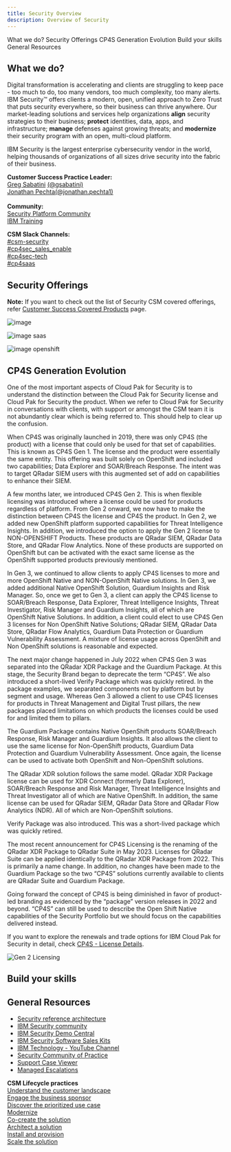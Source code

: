 ```yaml
---
title: Security Overview
description: Overview of Security
---
```


<AnchorLinks small>
<AnchorLink>What we do?</AnchorLink>
<AnchorLink>Security Offerings</AnchorLink>
<AnchorLink>CP4S Generation Evolution</AnchorLink>
<AnchorLink>Build your skills</AnchorLink>
<AnchorLink>General Resources</AnchorLink>
</AnchorLinks>

## What we do? <br/>

<Row>
<Column colMd={8} colLg={8} noGutterMdLeft>

Digital transformation is accelerating and clients are struggling to keep pace - too much to do, too many vendors, too much complexity, too many alerts. IBM Security™ offers clients a modern, open, unified approach to Zero Trust that puts security everywhere, so their business can thrive anywhere. Our market-leading solutions and services help organizations **align** security strategies to their business; **protect** identities, data, apps, and infrastructure; **manage** defenses against growing threats; and **modernize** their security program with an open, multi-cloud platform.

IBM Security is the largest enterprise cybersecurity vendor in the world, helping thousands of organizations of all sizes drive security into the fabric of their business.
</Column>
<Column colMd={4} colLg={4} noGutterMdLeft>
<Aside>

**Customer Success Practice Leader:** <br/><a href='https://w3.ibm.com/#/people/5D0578897' target='_blank' rel='noreferrer noopener'>Greg Sabatini</a>     <a href='https://ibm.enterprise.slack.com/user/@W4PPX9401' target='_blank' rel='noreferrer noopener'>(@gsabatini)</a><br/><a href='https://w3.ibm.com/#/people/2J5840897' target='_blank' rel='noreferrer noopener'>Jonathan Pechta</a><a href='https://ibm.enterprise.slack.com/user/@WAPKUCGLQ' target='_blank' rel='noreferrer noopener'>(@jonathan.pechta1)</a><br /><br />
**Community:** <br /><a href='https://w3.ibm.com/w3publisher/customersuccess/community-connections/security-platform-community' target='_blank' rel='noreferrer noopener'>Security Platform Community</a><br/><a href='https://ibm.biz/learnthreat' target='_blank' rel='noreferrer noopener'>IBM Training</a><br/>

**CSM Slack Channels:** <br />
<a href='https://ibm-cloud.slack.com/archives/C01L8MBNN6P' target='_blank' rel='noreferrer noopener'>#csm-security</a><br/><a href='https://ibm-cloud.slack.com/archives/CESAJF4PJ' target='_blank' rel='noreferrer noopener'>#cp4sec_sales_enable</a><br/><a href='https://ibm-cloud.slack.com/archives/CRBSLC284' target='_blank' rel='noreferrer noopener'>#cp4sec-tech</a><br/><a href='https://ibm-security.slack.com/archives/C016DAUCFNC' target='_blank' rel='noreferrer noopener'>#cp4saas</a><br/>
</Aside>
</Column>
</Row>

## Security Offerings

<InlineNotification>

**Note:** If you want to check out the list of Security CSM covered offerings, refer [Customer Success Covered Products](https://w3.ibm.com/w3publisher/customersuccess/the-practice/csm-covered-offerings#Security) page.

</InlineNotification>

<Row>
<Column colMd={4} colLg={4} noGutterMdLeft>

  <ArticleCard
        subTitle="Security Offerings"
        title="On Premise"
        href="/common/security/csm-security-offerings-onprem-overview/"
        actionIcon="arrowRight">

  ![image](/images/ibm-security-onprem.jpg)

  </ArticleCard>

</Column>
<Column colMd={4} colLg={4} noGutterMdLeft>

  <ArticleCard
        subTitle="Security Offerings"
        title="SaaS"
        href="/common/security/csm-security-offerings-saas-overview/"
        actionIcon="arrowRight">

  ![image saas](/images/ibm-security-saas.jpg)

  </ArticleCard>

</Column>
<Column colMd={4} colLg={4} noGutterMdLeft>

<ArticleCard
      subTitle="Security Offerings"
      title="OpenShift"
      href="/common/security/csm-security-offerings-openshift-overview/"
      actionIcon="arrowRight">

![image openshift](/images/ibm-security-openshift.jpg)

</ArticleCard>

</Column>
</Row>

## CP4S Generation Evolution

One of the most important aspects of Cloud Pak for Security is to understand the distinction between the Cloud Pak for Security license and Cloud Pak for Security the product. When we refer to Cloud Pak for Security in conversations with clients, with support or amongst the CSM team it is not abundantly clear which is being referred to. This should help to clear up the confusion.

When CP4S was originally launched in 2019, there was only CP4S (the product) with a license that could only be used for that set of capabilities. This is known as CP4S Gen 1. The license and the product were essentially the same entity. This offering was built solely on OpenShift and included two capabilities; Data Explorer and SOAR/Breach Response. The intent was to target QRadar SIEM users with this augmented set of add on capabilities to enhance their SIEM.

A few months later, we introduced CP4S Gen 2. This is when flexible licensing was introduced where a license could be used for products regardless of platform. From Gen 2 onward, we now have to make the distinction between CP4S the license and CP4S the product. In Gen 2, we added new OpenShift platform supported capabilities for Threat Intelligence Insights. In addition, we introduced the option to apply the Gen 2 license to NON-OPENSHIFT Products. These products are QRadar SIEM, QRadar Data Store, and QRadar Flow Analytics. None of these products are supported on OpenShift but can be activated with the exact same license as the OpenShift supported products previously mentioned.

In Gen 3, we continued to allow clients to apply CP4S licenses to more and more OpenShift Native and NON-OpenShift Native solutions. In Gen 3, we added additional Native OpenShift Solution, Guardium Insights and Risk Manager. So, once we get to Gen 3, a client can apply the CP4S license to SOAR/Breach Response, Data Explorer, Threat Intelligence Insights, Threat Investigator, Risk Manager and Guardium Insights, all of which are OpenShift Native Solutions. In addition, a client could elect to use CP4S Gen 3 licenses for Non OpenShift Native Solutions; QRadar SIEM, QRadar Data Store, QRadar Flow Analytics, Guardium Data Protection or Guardium Vulnerability Assessment. A mixture of license usage across OpenShift and Non OpenShift solutions is reasonable and expected.

The next major change happened in July 2022 when CP4S Gen 3 was separated into the QRadar XDR Package and the Guardium Package. At this stage, the Security Brand began to deprecate the term “CP4S”. We also introduced a short-lived Verify Package which was quickly retired. In the package examples, we separated components not by platform but by segment and usage. Whereas Gen 3 allowed a client to use CP4S licenses for products in Threat Management and Digital Trust pillars, the new packages placed limitations on which products the licenses could be used for and limited them to pillars.

The Guardium Package contains Native OpenShift products SOAR/Breach Response, Risk Manager and Guardium Insights. It also allows the client to use the same license for Non-OpenShift products, Guardium Data Protection and Guardium Vulnerability Assessment. Once again, the license can be used to activate both OpenShift and Non-OpenShift solutions.

The QRadar XDR solution follows the same model. QRadar XDR Package license can be used for XDR Connect (formerly Data Explorer), SOAR/Breach Response and Risk Manager, Threat Intelligence Insights and Threat Investigator all of which are Native OpenShift. In addition, the same license can be used for QRadar SIEM, QRadar Data Store and QRadar Flow Analytics (NDR). All of which are Non-OpenShift solutions.

Verify Package was also introduced. This was a short-lived package which was quickly retired.

The most recent announcement for CP4S Licensing is the renaming of the QRadar XDR Package to QRadar Suite in May 2023. Licenses for QRadar Suite can be applied identically to the QRadar XDR Package from 2022. This is primarily a name change. In addition, no changes have been made to the Guardium Package so the two “CP4S” solutions currently available to clients are QRadar Suite and Guardium Package.

Going forward the concept of CP4S is being diminished in favor of product-led branding as evidenced by the “package” version releases in 2022 and beyond. “CP4S” can still be used to describe the Open Shift Native capabilities of the Security Portfolio but we should focus on the capabilities delivered instead.

If you want to explore the renewals and trade options for IBM Cloud Pak for Security in detail, check [CP4S - License Details](../security/csm-security-cloud-pak-license-variance).

<GifPlayer color='dark'>

![Gen 2 Licensing](/images/CP4S_Gen_Evolution.gif)

</GifPlayer>

## Build your skills

<Row className="square-card-group">

  <SquareCard
    title="Badges and Learning Paths"
    smallTitle
    href="https://ibm.seismic.com/Link/Content/DCa9acfMJ2PkOH30KC2r3epQ"
    bodyText="IBM sellers are being challenged to build stronger technical acumen and skills. The learning plans below are designed to help Security sellers progressively advance their skills.  Learning is added often so please check back for updates."
    helperText="Skill Up Security"
    />

  <SquareCard
    title="CSM University"
    smallTitle
    href="https://w3.ibm.com/w3publisher/customersuccess/get-learning/csm-university/"
    bodyText="CSM University is the home for learning plans related to all aspects of Customer Success.  Whether you are just starting out as a new CSM and beginning your technical or soft professional skills journey  you will find approaches, processes, and tools to help you manage your career in the IBM Technical Sales Customer Success organization."
    helperText="Learning Programs for Customer Success"
    />

  <SquareCard
    title="Security Learning Academy"
    smallTitle
    href="https://www.securitylearningacademy.com/"
    bodyText="This site provides free technical training for IBM Security products. You can explore the course catalog and build your own curriculum by enrolling in courses."
    helperText="IBM Security Learning Academy"
    />

</Row>

## General Resources <br/>

<Row>
<Column colMd={8} colLg={8} noGutterMdLeft>

- <a href="https://www.ibm.com/cloud/architecture/architectures/securityArchitecture/reference-architecture" target='_blank' rel='noreferrer noopener'>Security reference architecture</a>
- <a href="https://community.ibm.com/community/user/security/home" target='_blank' rel='noreferrer noopener'>IBM Security community</a>
- <a href="https://ibm.seismic.com/Link/Content/DC3MdTTTHPg438qGW4BQTGPdd438" target='_blank' rel='noreferrer noopener'>IBM Security Demo Central</a>
- <a href="https://ibm.seismic.com/Link/Content/DCcjQjjjTQPcBGqD99VgMBWHXHQG" target='_blank' rel='noreferrer noopener'>IBM Security Software Sales Kits</a>
- <a href="https://www.youtube.com/@IBMTechnology" target='_blank' rel='noreferrer noopener'>IBM Technology - YouTube Channel</a>
- <a href="https://w3.ibm.com/w3publisher/customersuccess/community-connections/security-platform-community" target='_blank' rel='noreferrer noopener'>Security Community of Practice</a>
- <a href="https://w3.ibm.com/tools/caseviewer/" target='_blank' rel='noreferrer noopener'>Support Case Viewer</a>
- <a href="https://www.ibm.com/mysupport/s/article/Escalating-Cases?language=en_US" target='_blank' rel='noreferrer noopener'>Managed Escalations</a>

</Column>
<Column colMd={4} colLg={4} noGutterMdLeft>
<Aside>

**CSM Lifecycle practices**<br/><a href='https://pages.github.ibm.com/csm-playbook/playbook/onboard/understand-client-it-landscape' target='_blank' rel='noreferrer noopener'>Understand the customer landscape</a><br/><a href='https://pages.github.ibm.com/csm-playbook/playbook/onboard/engage-business-sponsor' target='_blank' rel='noreferrer noopener'>Engage the business sponsor</a><br/><a href='https://pages.github.ibm.com/csm-playbook/playbook/use-case-discovery' target='_blank' rel='noreferrer noopener'>Discover the prioritized use case</a><br/><a href='https://pages.github.ibm.com/csm-playbook/playbook/onboard/understand-modernization' target='_blank' rel='noreferrer noopener'>Modernize</a><br/><a href='https://pages.github.ibm.com/csm-playbook/playbook/csm-cocreate' target='_blank' rel='noreferrer noopener'>Co-create the solution</a><br/><a href='https://pages.github.ibm.com/csm-playbook/playbook/architect-the-solution' target='_blank' rel='noreferrer noopener'>Architect a solution</a><br/><a href='https://pages.github.ibm.com/csm-playbook/playbook/deploy/install-provision' target='_blank' rel='noreferrer noopener'>Install and provision</a><br/><a href='https://pages.github.ibm.com/csm-playbook/playbook/implement/scale-workload' target='_blank' rel='noreferrer noopener'>Scale the solution</a><br/>

</Aside>
</Column>
</Row>
